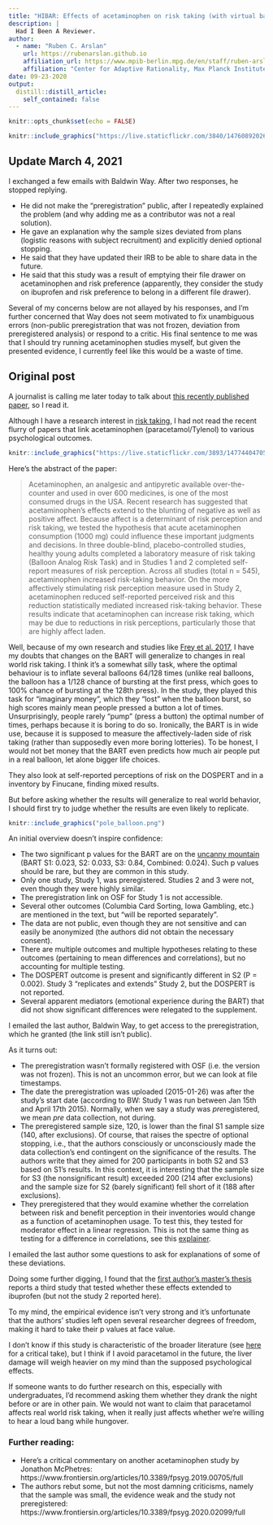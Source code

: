 ```yaml
---
title: "HIBAR: Effects of acetaminophen on risk taking (with virtual balloons)"
description: |
  Had I Been A Reviewer.
author:
  - name: "Ruben C. Arslan"
    url: https://rubenarslan.github.io
    affiliation_url: https://www.mpib-berlin.mpg.de/en/staff/ruben-arslan
    affiliation: "Center for Adaptive Rationality, Max Planck Institute for Human Development, Berlin" 
date: 09-23-2020
output:
  distill::distill_article:
    self_contained: false
---
```


```r
knitr::opts_chunk$set(echo = FALSE)
```

```r
knitr::include_graphics("https://live.staticflickr.com/3840/14760892026_a1c3d99899_o_d.jpg")
```

## Update March 4, 2021
I exchanged a few emails with Baldwin Way. After two responses, he stopped replying. 

- He did not make the "preregistration" public, after I repeatedly explained the problem (and why adding me as a contributor was not a real solution). 
- He gave an explanation why the sample sizes deviated from plans (logistic reasons with subject recruitment) and explicitly denied optional stopping. 
- He said that they have updated their IRB to be able to share data in the future.
- He said that this study was a result of emptying their file drawer on acetaminophen and risk preference (apparently, they consider the study on ibuprofen and risk preference to belong in a different file drawer). 

Several of my concerns below are not allayed by his responses, and I'm further concerned that Way does not seem motivated to fix unambiguous errors (non-public preregistration that was not frozen, deviation from preregistered analysis) or respond to a critic. His final sentence to me was that I should try running acetaminophen studies myself, but given the presented evidence, I currently feel like this would be a waste of time. 

## Original post

A journalist is calling me later today to talk about [this recently published
paper](https://academic.oup.com/scan/advance-article/doi/10.1093/scan/nsaa108/5897711#207180755), so I read it.

Although I have a research interest in [risk taking](https://twitter.com/rubenarslan/status/1308034146275667969), I had not read the recent flurry of papers that link acetaminophen (paracetamol/Tylenol) to various psychological outcomes.

<aside>
```r
knitr::include_graphics("https://live.staticflickr.com/3893/14774404705_89a3436e9f_o_d.jpg")
```
</aside>

Here's the abstract of the paper:

> Acetaminophen, an analgesic and antipyretic available over-the-counter and used in over 600 medicines, is one of the most consumed drugs in the USA. Recent research has suggested that acetaminophen’s effects extend to the blunting of negative as well as positive affect. Because affect is a determinant of risk perception and risk taking, we tested the hypothesis that acute acetaminophen consumption (1000 mg) could influence these important judgments and decisions. In three double-blind, placebo-controlled studies, healthy young adults completed a laboratory measure of risk taking (Balloon Analog Risk Task) and in Studies 1 and 2 completed self-report measures of risk perception. Across all studies (total n = 545), acetaminophen increased risk-taking behavior. On the more affectively stimulating risk perception measure used in Study 2, acetaminophen reduced self-reported perceived risk and this reduction statistically mediated increased risk-taking behavior. These results indicate that acetaminophen can increase risk taking, which may be due to reductions in risk perceptions, particularly those that are highly affect laden.

Well, because of my own research and studies like [Frey et al. 2017](https://advances.sciencemag.org/content/3/10/e1701381.short), I have my doubts that changes on the BART will generalize to changes in real world risk taking. I think it's a somewhat silly task, where the optimal behaviour is to inflate several balloons 64/128 times (unlike real balloons, the balloon has a 1/128 chance of bursting at the first press, which goes to 100% chance of bursting at the 128th press). In the study, they played this task for "imaginary money", which they "lost" when the balloon burst, so high scores mainly mean people pressed a button a lot of times. Unsurprisingly, people rarely "pump" (press a button) the optimal number of times, perhaps because it is boring to do so. Ironically, the BART is in wide use, because it is supposed to measure the affectively-laden side of risk taking (rather than supposedly even more boring lotteries). To be honest, I would not bet money that the BART even predicts how much air people put in a real balloon, let alone bigger life choices.

They also look at self-reported perceptions of risk on the DOSPERT and in a inventory by Finucane, finding mixed results.

But before asking whether the results will generalize to real world behavior, I should first try to judge whether the results are even likely to replicate.

<aside>
```r
knitr::include_graphics("pole_balloon.png")
```
</aside>

An initial overview doesn't inspire confidence: 

- The two significant p values for the BART are on the [uncanny mountain](http://www.the100.ci/2018/02/15/the-uncanny-mountain-p-values-between-01-and-10-are-still-a-problem/) (BART S1: 0.023, S2: 0.033, S3: 0.84, Combined: 0.024). Such p values should be rare, but they are common in this study.
- Only one study, Study 1, was preregistered. Studies 2 and 3 were not, even though they were highly similar.
- The preregistration link on OSF for Study 1 is not accessible.
- Several other outcomes (Columbia Card Sorting, Iowa Gambling, etc.) are mentioned in the text, but "will be reported separately".
- The data are not public, even though they are not sensitive and can easily be anonymized (the authors did not obtain the necessary consent).
- There are multiple outcomes and multiple hypotheses relating to these outcomes (pertaining to mean differences and correlations), but no accounting for multiple testing.
- The DOSPERT outcome is present and significantly different in S2 (P = 0.002). Study 3 "replicates and extends" Study 2, but the DOSPERT is not reported.
- Several apparent mediators (emotional experience during the BART) that did not show significant differences were relegated to the supplement.

I emailed the last author, Baldwin Way, to get access to the preregistration, which he granted (the link still isn't public).

As it turns out:

- The preregistration wasn't formally registered with OSF (i.e. the version was not frozen). This is not an uncommon error, but we can look at file timestamps.
- The date the preregistration was uploaded (2015-01-26) was after the study's start date (according to BW: Study 1 was run between Jan 15th and April 17th 2015). Normally, when we say a study was *pre*registered, we mean *pre* data collection, not during. 
- The preregistered sample size, 120, is lower than the final S1 sample size (140, after exclusions). Of course, that raises the spectre of optional stopping, i.e., that the authors consciously or unconsciously made the data collection's end contingent on the significance of the results. The authors write that they aimed for 200 participants in both S2 and S3 based on S1's results. In this context, it is interesting that the sample size for S3 (the nonsignificant result) exceeded 200 (214 after exclusions) and the sample size for S2 (barely significant) fell short of it (188 after exclusions).
- They preregistered that they would examine whether the correlation between risk and benefit perception in their inventories would change as a function of acetaminophen usage. To test this, they tested for moderator effect in a linear regression. This is not the same thing as testing for a difference in correlations, see this [explainer](https://rubenarslan.github.io/posts/2019-03-12-moderation-vs-distributional-regression/).

I emailed the last author some questions to ask for explanations of some of these deviations.

Doing some further digging, I found that the [first author's master's thesis](https://etd.ohiolink.edu/pg_10?0::NO:10:P10_ACCESSION_NUM:osu1477054183340724) reports a third study that tested whether these effects extended to ibuprofen (but not the study 2 reported here).

To my mind, the empirical evidence isn't very strong and it's unfortunate that the authors' studies left open several researcher degrees of freedom, making it hard to take their p values at face value.

I don't know if this study is characteristic of the broader literature (see [here](https://neurocritic.blogspot.com/2019/04/the-paracetamol-papers.html) for a critical take), but I think if I avoid paracetamol in the future, the liver damage will weigh heavier on my mind than the supposed psychological effects.

If someone wants to do further research on this, especially with undergraduates, I'd recommend asking them whether they drank the night before or are in other pain. We would not want to claim that paracetamol affects real world risk taking, when it really just affects whether we're willing to hear a loud bang while hungover.

### Further reading:

- Here's a critical commentary on another acetaminophen study by Jonathon McPhetres: https://www.frontiersin.org/articles/10.3389/fpsyg.2019.00705/full
- The authors rebut some, but not the most damning criticisms, namely that the sample was small, the evidence weak and the study not preregistered: https://www.frontiersin.org/articles/10.3389/fpsyg.2020.02099/full


